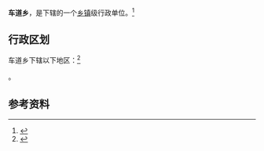 {{中国乡级行政区|62/10/22/213/000}}

'''车道乡'''，是{{PRC admin/fullname|62/10/22/213/000|3}}下辖的一个[[乡镇|乡镇]]级行政单位。<ref>{{PRC admin/ref sgc|{{PRC admin/parent|62/10/22/213/000}}}}</ref>

== 行政区划 ==

车道乡下辖以下地区：<ref>{{PRC admin/ref sgc|62/10/22/213/000}}</ref>

{{PRC admin/children|62/10/22/213/000}}。

== 参考资料 ==

{{reflist}}

{{行政区划小作品}}
{{PRC admin/navcat|62/10/22/213/000}}